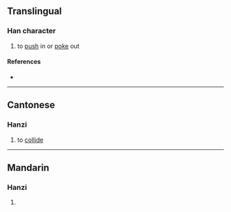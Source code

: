 {{character info/new}}
==Translingual==

===Han character===
{{Han char|rn=64|rad=手|as=09|sn=12|four=52014|canj=QHJG|ids=⿰扌重}}

# to [[push]] in or [[poke]] out

====References====
* {{Han ref|kx=0444.160|dkj=12400|dj=0795.130|hdz=31919.030|uh=63F0|ud=25584|bh=D96F|bd=55663}}

----

==Cantonese==

===Hanzi===
{{yue-hanzi|jyut=[[cung3]]|y=chung3}}

# to [[collide]]

----

==Mandarin==

===Hanzi===
{{cmn-hanzi|pin=[[chòng]] ([[chong4]])|wg=ch'ung<sup>4</sup>}}

# {{rfdef|cmn|sort=手09}}